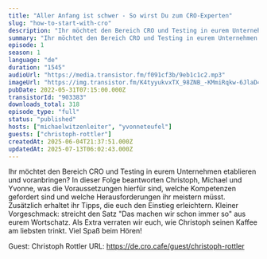```yaml
---
title: "Aller Anfang ist schwer - So wirst Du zum CRO-Experten"
slug: "how-to-start-with-cro"
description: "Ihr möchtet den Bereich CRO und Testing in eurem Unternehmen etablieren und voranbringen?\nIn dieser Folge beantworten Christoph, Michael und Yvonne, was die Voraussetzungen hierfür sind, welche Kompetenzen gefordert sind und welche Herausforderungen ihr meistern müsst.\nZusätzlich erhaltet ihr Tipps, die euch den Einstieg erleichtern. Kleiner Vorgeschmack: streicht den Satz \"Das machen wir schon immer so\" aus eurem Wortschatz. Als Extra verraten wir euch, wie Christoph seinen Kaffee am liebsten trinkt.\nViel Spaß beim Hören!\n\nGuest: Christoph Rottler\nURL: https://de.cro.cafe/guest/christoph-rottler"
summary: "Ihr möchtet den Bereich CRO und Testing in eurem Unternehmen etablieren und voranbringen? \r\nIn dieser Folge beantworten Christoph, Michael und Yvonne, was die Voraussetzungen hierfür sind, welche Kompetenzen gefordert sind und welche Herausforderungen ihr meistern müsst. \r\nZusätzlich erhaltet ihr Tipps, die euch den Einstieg erleichtern. Kleiner Vorgeschmack: streicht den Satz \"Das machen wir schon immer so\" aus eurem Wortschatz. Als Extra verraten wir euch, wie Christoph seinen Kaffee am liebsten trinkt. \r\nViel Spaß beim Hören!"
episode: 1
season: 1
language: "de"
duration: "1545"
audioUrl: "https://media.transistor.fm/f091cf3b/9eb1c1c2.mp3"
imageUrl: "https://img.transistor.fm/K4tyyukvxTX_98ZNB_-KMmiRqkw-6JlaD4oGp8xMP_c/rs:fill:3000:3000:1/q:60/aHR0cHM6Ly9pbWct/dXBsb2FkLXByb2R1/Y3Rpb24udHJhbnNp/c3Rvci5mbS9kM2Zi/Nzk5OTNmN2U2YTYw/MzI0NDc3YWJjNWI3/ZDY2NC5wbmc.webp"
pubDate: 2022-05-31T07:15:00.000Z
transistorId: "903383"
downloads_total: 318
episode_type: "full"
status: "published"
hosts: ["michaelwitzenleiter", "yvonneteufel"]
guests: ["christoph-rottler"]
createdAt: 2025-06-04T21:37:51.000Z
updatedAt: 2025-07-13T06:02:43.000Z
---
```


Ihr möchtet den Bereich CRO und Testing in eurem Unternehmen etablieren und voranbringen?
In dieser Folge beantworten Christoph, Michael und Yvonne, was die Voraussetzungen hierfür sind, welche Kompetenzen gefordert sind und welche Herausforderungen ihr meistern müsst.
Zusätzlich erhaltet ihr Tipps, die euch den Einstieg erleichtern. Kleiner Vorgeschmack: streicht den Satz "Das machen wir schon immer so" aus eurem Wortschatz. Als Extra verraten wir euch, wie Christoph seinen Kaffee am liebsten trinkt.
Viel Spaß beim Hören!

Guest: Christoph Rottler
URL: https://de.cro.cafe/guest/christoph-rottler
